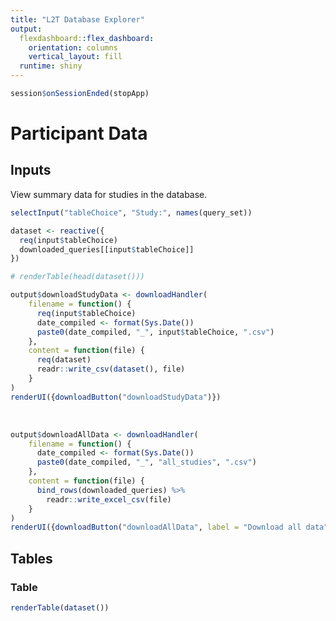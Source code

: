 ```yaml
---
title: "L2T Database Explorer"
output: 
  flexdashboard::flex_dashboard:
    orientation: columns
    vertical_layout: fill
  runtime: shiny
---
```


```r
session$onSessionEnded(stopApp)
```


Participant Data {data-orientation=rows}
======================================================================

Inputs {.sidebar data-width=300}
-----------------------------------------------------------------------

View summary data for studies in the database.
 
```r
selectInput("tableChoice", "Study:", names(query_set))  
```

```r
dataset <- reactive({
  req(input$tableChoice)
  downloaded_queries[[input$tableChoice]]
})

# renderTable(head(dataset()))
```


```r
output$downloadStudyData <- downloadHandler(
    filename = function() {
      req(input$tableChoice)
      date_compiled <- format(Sys.Date())
      paste0(date_compiled, "_", input$tableChoice, ".csv")
    },
    content = function(file) {
      req(dataset)
      readr::write_csv(dataset(), file)
    }
)
renderUI({downloadButton("downloadStudyData")})
```

<br/>

```r
output$downloadAllData <- downloadHandler(
    filename = function() {
      date_compiled <- format(Sys.Date())
      paste0(date_compiled, "_", "all_studies", ".csv")
    },
    content = function(file) {
      bind_rows(downloaded_queries) %>% 
        readr::write_excel_csv(file)
    }
)
renderUI({downloadButton("downloadAllData", label = "Download all data")})
```



Tables {data-width=300}
----------------------------------------------

### Table

```r
renderTable(dataset())
```



